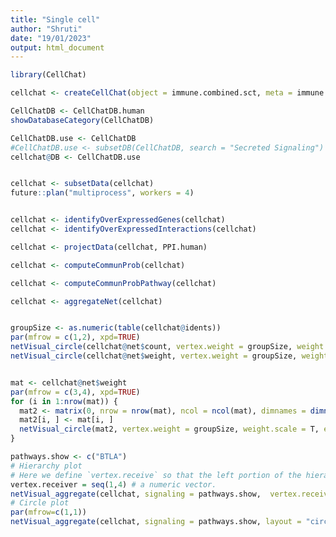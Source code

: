 ```yaml
---
title: "Single cell"
author: "Shruti"
date: "19/01/2023"
output: html_document
---
```


```r
library(CellChat)
```

```r
cellchat <- createCellChat(object = immune.combined.sct, meta = immune.combined.sct@meta.data, group.by = "myc_status", assay = 'SCT')

CellChatDB <- CellChatDB.human 
showDatabaseCategory(CellChatDB)

CellChatDB.use <- CellChatDB
#CellChatDB.use <- subsetDB(CellChatDB, search = "Secreted Signaling")
cellchat@DB <- CellChatDB.use


cellchat <- subsetData(cellchat)
future::plan("multiprocess", workers = 4)


cellchat <- identifyOverExpressedGenes(cellchat)
cellchat <- identifyOverExpressedInteractions(cellchat)

cellchat <- projectData(cellchat, PPI.human)

cellchat <- computeCommunProb(cellchat)

cellchat <- computeCommunProbPathway(cellchat)

cellchat <- aggregateNet(cellchat)


groupSize <- as.numeric(table(cellchat@idents))
par(mfrow = c(1,2), xpd=TRUE)
netVisual_circle(cellchat@net$count, vertex.weight = groupSize, weight.scale = T, label.edge= F, title.name = "Number of interactions")
netVisual_circle(cellchat@net$weight, vertex.weight = groupSize, weight.scale = T, label.edge= F, title.name = "Interaction weights/strength")


mat <- cellchat@net$weight
par(mfrow = c(3,4), xpd=TRUE)
for (i in 1:nrow(mat)) {
  mat2 <- matrix(0, nrow = nrow(mat), ncol = ncol(mat), dimnames = dimnames(mat))
  mat2[i, ] <- mat[i, ]
  netVisual_circle(mat2, vertex.weight = groupSize, weight.scale = T, edge.weight.max = max(mat), title.name = rownames(mat)[i])
}

pathways.show <- c("BTLA") 
# Hierarchy plot
# Here we define `vertex.receive` so that the left portion of the hierarchy plot shows signaling to fibroblast and the right portion shows signaling to immune cells 
vertex.receiver = seq(1,4) # a numeric vector. 
netVisual_aggregate(cellchat, signaling = pathways.show,  vertex.receiver = vertex.receiver)
# Circle plot
par(mfrow=c(1,1))
netVisual_aggregate(cellchat, signaling = pathways.show, layout = "circle")



```

